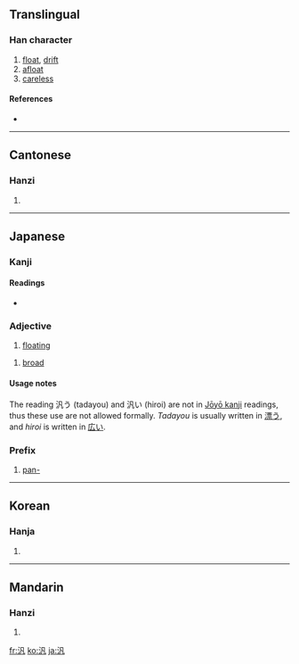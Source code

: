 {{see|泛}}
==Translingual==

===Han character===
{{Han char|rn=85|rad=水|as=03|sn=6|four=3711<sub>0</sub>|canj=水竹弓戈 (EHNI)}}

# [[float]], [[drift]]
# [[afloat]]
# [[careless]]

====References====
* {{Han ref|kx=0604.150|dkj=17120|dj=0998.100|hdz=31553.020|uh=6C4E|ud=27726|bh=A6C6|bd=42694}}

----

==Cantonese==

===Hanzi===
{{yue-hanzi|jyut=|y=faan3, faan6}}

# {{defn|Cantonese}}

----

==Japanese==

===Kanji===
{{ja-kanji|grade=|rs=水03}}

====Readings====
* {{ja-readings|on=[[はん]] (han), [[ふう]] (fū), [[ほう]] (hō)|kun=[[ただよう]] (tadayou), [[ひろい]] (hiroi)}}

===Adjective===
{{ja-adj|k|hira=ただよう|rom=tadayou}}

# [[floating]]

{{ja-adj|k|hira=ひろい|rom=hiroi}}
# [[broad]]

====Usage notes====
The reading 汎う (tadayou) and 汎い (hiroi) are not in [[w:Jōyō kanji|Jōyō kanji]] readings, thus these use are not allowed formally. ''Tadayou'' is usually written in [[漂う]], and ''hiroi'' is written in [[広い]].

===Prefix===
{{ja-pos|k|prefix|hira=はん|rom=han}}

# [[pan-]]

----

==Korean==

===Hanja===
{{ko-hanja|hangeul=[[범]], [[봉]]|eumhun=|rv=beom, bong|mr=pŏm, pong|y=pem, pong}}

# {{defn|Korean}}

----

==Mandarin==

===Hanzi===
{{cmn-hanzi|pin=[[fàn]] ([[fan4]])|wg=fan<sup>4</sup>}}

# {{defn|Mandarin}}

[[fr:汎]]
[[ko:汎]]
[[ja:汎]]
